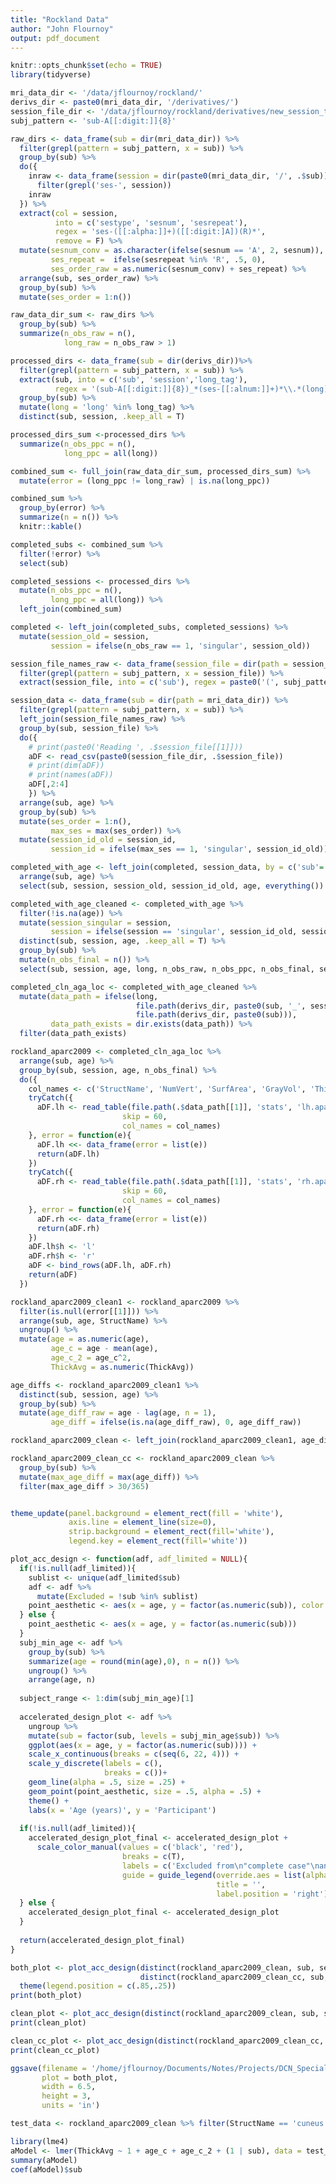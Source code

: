 ```yaml
---
title: "Rockland Data"
author: "John Flournoy"
output: pdf_document
---
```


```r
knitr::opts_chunk$set(echo = TRUE)
library(tidyverse)
```

```r
mri_data_dir <- '/data/jflournoy/rockland/'
derivs_dir <- paste0(mri_data_dir, '/derivatives/')
session_file_dir <- '/data/jflournoy/rockland/derivatives/new_session_tsvs/session_tsv_files/'
subj_pattern <- 'sub-A[[:digit:]]{8}'

raw_dirs <- data_frame(sub = dir(mri_data_dir)) %>%
  filter(grepl(pattern = subj_pattern, x = sub)) %>%
  group_by(sub) %>%
  do({
    inraw <- data_frame(session = dir(paste0(mri_data_dir, '/', .$sub))) %>%
      filter(grepl('ses-', session)) 
    inraw
  }) %>%
  extract(col = session, 
          into = c('sestype', 'sesnum', 'sesrepeat'), 
          regex = 'ses-([[:alpha:]]+)([[:digit:]A])(R)*',
          remove = F) %>%
  mutate(sesnum_conv = as.character(ifelse(sesnum == 'A', 2, sesnum)),
         ses_repeat =  ifelse(sesrepeat %in% 'R', .5, 0),
         ses_order_raw = as.numeric(sesnum_conv) + ses_repeat) %>%
  arrange(sub, ses_order_raw) %>%
  group_by(sub) %>%
  mutate(ses_order = 1:n())

raw_data_dir_sum <- raw_dirs %>%
  group_by(sub) %>%
  summarize(n_obs_raw = n(),
            long_raw = n_obs_raw > 1)

processed_dirs <- data_frame(sub = dir(derivs_dir))%>%
  filter(grepl(pattern = subj_pattern, x = sub)) %>%
  extract(sub, into = c('sub', 'session','long_tag'),
          regex = '(sub-A[[:digit:]]{8})_*(ses-[[:alnum:]]+)*\\.*(long)*.*') %>%
  group_by(sub) %>%
  mutate(long = 'long' %in% long_tag) %>%
  distinct(sub, session, .keep_all = T) 

processed_dirs_sum <-processed_dirs %>%
  summarize(n_obs_ppc = n(),
            long_ppc = all(long))

combined_sum <- full_join(raw_data_dir_sum, processed_dirs_sum) %>%
  mutate(error = (long_ppc != long_raw) | is.na(long_ppc))

combined_sum %>%
  group_by(error) %>%
  summarize(n = n()) %>%
  knitr::kable()

completed_subs <- combined_sum %>% 
  filter(!error) %>%
  select(sub)

completed_sessions <- processed_dirs %>%
  mutate(n_obs_ppc = n(),
         long_ppc = all(long)) %>%
  left_join(combined_sum)

completed <- left_join(completed_subs, completed_sessions) %>%
  mutate(session_old = session,
         session = ifelse(n_obs_raw == 1, 'singular', session_old))
```

```r
session_file_names_raw <- data_frame(session_file = dir(path = session_file_dir)) %>%
  filter(grepl(pattern = subj_pattern, x = session_file)) %>%
  extract(session_file, into = c('sub'), regex = paste0('(', subj_pattern, ').*'), remove = F)

session_data <- data_frame(sub = dir(path = mri_data_dir)) %>%
  filter(grepl(pattern = subj_pattern, x = sub)) %>% 
  left_join(session_file_names_raw) %>%
  group_by(sub, session_file) %>%
  do({
    # print(paste0('Reading ', .$session_file[[1]]))
    aDF <- read_csv(paste0(session_file_dir, .$session_file))
    # print(dim(aDF))
    # print(names(aDF))
    aDF[,2:4]
    }) %>%
  arrange(sub, age) %>%
  group_by(sub) %>%
  mutate(ses_order = 1:n(),
         max_ses = max(ses_order)) %>%
  mutate(session_id_old = session_id,
         session_id = ifelse(max_ses == 1, 'singular', session_id_old))
```

```r
completed_with_age <- left_join(completed, session_data, by = c('sub'='sub', 'session'='session_id')) %>%
  arrange(sub, age) %>%
  select(sub, session, session_old, session_id_old, age, everything())

completed_with_age_cleaned <- completed_with_age %>%
  filter(!is.na(age)) %>%
  mutate(session_singular = session,
         session = ifelse(session == 'singular', session_id_old, session_singular)) %>%
  distinct(sub, session, age, .keep_all = T) %>%
  group_by(sub) %>%
  mutate(n_obs_final = n()) %>%
  select(sub, session, age, long, n_obs_raw, n_obs_ppc, n_obs_final, session_singular)

completed_cln_aga_loc <- completed_with_age_cleaned %>%
  mutate(data_path = ifelse(long, 
                            file.path(derivs_dir, paste0(sub, '_', session, '.long.', sub)), 
                            file.path(derivs_dir, paste0(sub))),
         data_path_exists = dir.exists(data_path)) %>%
  filter(data_path_exists)
```


```r
rockland_aparc2009 <- completed_cln_aga_loc %>%
  arrange(sub, age) %>%
  group_by(sub, session, age, n_obs_final) %>%
  do({
    col_names <- c('StructName', 'NumVert', 'SurfArea', 'GrayVol', 'ThickAvg', 'ThickStd', 'MeanCurv', 'GausCurv', 'FoldInd', 'CurvInd')
    tryCatch({
      aDF.lh <- read_table(file.path(.$data_path[[1]], 'stats', 'lh.aparc.stats'),
                         skip = 60, 
                         col_names = col_names)
    }, error = function(e){
      aDF.lh <<- data_frame(error = list(e))
      return(aDF.lh)
    })
    tryCatch({
      aDF.rh <- read_table(file.path(.$data_path[[1]], 'stats', 'rh.aparc.stats'),
                         skip = 60, 
                         col_names = col_names)
    }, error = function(e){
      aDF.rh <<- data_frame(error = list(e))
      return(aDF.rh)
    })
    aDF.lh$h <- 'l'
    aDF.rh$h <- 'r'
    aDF <- bind_rows(aDF.lh, aDF.rh)
    return(aDF)
  })
```

```r
rockland_aparc2009_clean1 <- rockland_aparc2009 %>%
  filter(is.null(error[[1]])) %>%
  arrange(sub, age, StructName) %>%
  ungroup() %>%
  mutate(age = as.numeric(age),
         age_c = age - mean(age),
         age_c_2 = age_c^2,
         ThickAvg = as.numeric(ThickAvg))

age_diffs <- rockland_aparc2009_clean1 %>%
  distinct(sub, session, age) %>%
  group_by(sub) %>%
  mutate(age_diff_raw = age - lag(age, n = 1),
         age_diff = ifelse(is.na(age_diff_raw), 0, age_diff_raw))

rockland_aparc2009_clean <- left_join(rockland_aparc2009_clean1, age_diffs)

rockland_aparc2009_clean_cc <- rockland_aparc2009_clean %>%
  group_by(sub) %>%
  mutate(max_age_diff = max(age_diff)) %>%
  filter(max_age_diff > 30/365)



```

```r
theme_update(panel.background = element_rect(fill = 'white'), 
             axis.line = element_line(size=0),
             strip.background = element_rect(fill='white'),
             legend.key = element_rect(fill='white'))

plot_acc_design <- function(adf, adf_limited = NULL){
  if(!is.null(adf_limited)){
    sublist <- unique(adf_limited$sub)
    adf <- adf %>%
      mutate(Excluded = !sub %in% sublist)
    point_aesthetic <- aes(x = age, y = factor(as.numeric(sub)), color = Excluded)
  } else {
    point_aesthetic <- aes(x = age, y = factor(as.numeric(sub)))
  }
  subj_min_age <- adf %>% 
    group_by(sub) %>%
    summarize(age = round(min(age),0), n = n()) %>%
    ungroup() %>%
    arrange(age, n)
  
  subject_range <- 1:dim(subj_min_age)[1]
  
  accelerated_design_plot <- adf %>% 
    ungroup %>%
    mutate(sub = factor(sub, levels = subj_min_age$sub)) %>%
    ggplot(aes(x = age, y = factor(as.numeric(sub)))) +
    scale_x_continuous(breaks = c(seq(6, 22, 4))) +
    scale_y_discrete(labels = c(),
                     breaks = c())+
    geom_line(alpha = .5, size = .25) + 
    geom_point(point_aesthetic, size = .5, alpha = .5) + 
    theme() + 
    labs(x = 'Age (years)', y = 'Participant')
  
  if(!is.null(adf_limited)){
    accelerated_design_plot_final <- accelerated_design_plot +
      scale_color_manual(values = c('black', 'red'),
                         breaks = c(T), 
                         labels = c('Excluded from\n"complete case"\nanalysis'),
                         guide = guide_legend(override.aes = list(alpha = 1, size = 2), 
                                              title = '',
                                              label.position = 'right'))
  } else {
    accelerated_design_plot_final <- accelerated_design_plot
  }
  
  return(accelerated_design_plot_final)
}

both_plot <- plot_acc_design(distinct(rockland_aparc2009_clean, sub, session, age, .keep_all = T), 
                             distinct(rockland_aparc2009_clean_cc, sub, session, age, .keep_all = T))+
  theme(legend.position = c(.85,.25))
print(both_plot)

clean_plot <- plot_acc_design(distinct(rockland_aparc2009_clean, sub, session, age, .keep_all = T))
print(clean_plot)

clean_cc_plot <- plot_acc_design(distinct(rockland_aparc2009_clean_cc, sub, session, age, .keep_all = T))
print(clean_cc_plot)

ggsave(filename = '/home/jflournoy/Documents/Notes/Projects/DCN_Special_Issue/Missingness/manuscript/rockland_data_pattern.pdf', 
       plot = both_plot, 
       width = 6.5,
       height = 3,
       units = 'in')
```

```r
test_data <- rockland_aparc2009_clean %>% filter(StructName == 'cuneus', h == 'l') 

library(lme4)
aModel <- lmer(ThickAvg ~ 1 + age_c + age_c_2 + (1 | sub), data = test_data)
summary(aModel)
coef(aModel)$sub
```

